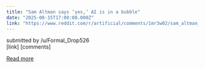 ```yaml
---
title: "Sam Altman says ‘yes,’ AI is in a bubble"
date: "2025-08-15T17:08:08.000Z"
link: "https://www.reddit.com/r/artificial/comments/1mr3w02/sam_altman_says_yes_ai_is_in_a_bubble/"
---
```


submitted by    /u/Formal_Drop526  
 [link]   [comments]

[Read more](https://www.reddit.com/r/artificial/comments/1mr3w02/sam_altman_says_yes_ai_is_in_a_bubble/)
